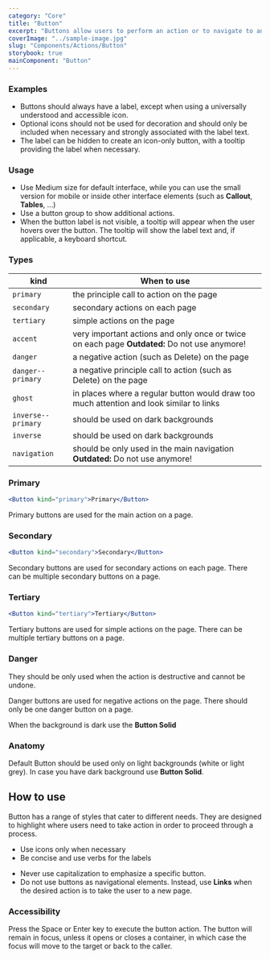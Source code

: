 ```yaml
---
category: "Core"
title: "Button"
excerpt: "Buttons allow users to perform an action or to navigate to another page."
coverImage: "../sample-image.jpg"
slug: "Components/Actions/Button"
storybook: true
mainComponent: "Button"
---
```


### Examples

- Buttons should always have a label, except when using a universally understood and accessible icon.
- Optional icons should not be used for decoration and should only be included when necessary and strongly associated with the label text.
- The label can be hidden to create an icon-only button, with a tooltip providing the label when necessary.

<FigmaImage url="https://www.figma.com/file/h0OBnVRCmPzMmCpYIYsj8H/Bridge-Documentation?node-id=233%3A1303" />

### Usage

- Use Medium size for default interface, while you can use the small version for mobile or inside other interface elements (such as **Callout**, **Tables**, …)
- Use a button group to show additional actions.
- When the button label is not visible, a tooltip will appear when the user hovers over the button. The tooltip will show the label text and, if applicable, a keyboard shortcut.

### Types

| kind               | When to use                                                                                  |
| ------------------ | -------------------------------------------------------------------------------------------- |
| `primary`          | the principle call to action on the page                                                     |
| `secondary`        | secondary actions on each page                                                               |
| `tertiary`         | simple actions on the page                                                                   |
| `accent`           | very important actions and only once or twice on each page **Outdated:** Do not use anymore! |
| `danger`           | a negative action (such as Delete) on the page                                               |
| `danger--primary`  | a negative principle call to action (such as Delete) on the page                             |
| `ghost`            | in places where a regular button would draw too much attention and look similar to links     |
| `inverse--primary` | should be used on dark backgrounds                                                           |
| `inverse`          | should be used on dark backgrounds                                                           |
| `navigation`       | should be only used in the main navigation **Outdated:** Do not use anymore!                 |

### Primary

```jsx live noCode
<Button kind="primary">Primary</Button>
```

Primary buttons are used for the main action on a page.

### Secondary

```jsx live noCode
<Button kind="secondary">Secondary</Button>
```

Secondary buttons are used for secondary actions on each page. There can be multiple secondary buttons on a page.

### Tertiary

```jsx live noCode
<Button kind="tertiary">Tertiary</Button>
```

Tertiary buttons are used for simple actions on the page. There can be multiple tertiary buttons on a page.

### Danger

<Callout kind="warning" title="Only use with caution">

They should be only used when the action is destructive and cannot be undone.

</Callout>

Danger buttons are used for negative actions on the page. There should only be one danger button on a page.

<FigmaImage url="https://www.figma.com/file/h0OBnVRCmPzMmCpYIYsj8H/Bridge-Documentation?node-id=233%3A1779" />

When the background is dark use the **Button Solid**

<FigmaImage url="https://www.figma.com/file/h0OBnVRCmPzMmCpYIYsj8H/Bridge-Documentation?node-id=241%3A1423" />

### Anatomy

<FigmaImage url="https://www.figma.com/file/h0OBnVRCmPzMmCpYIYsj8H/Bridge-Documentation?node-id=233%3A1775" />

<Callout kind="warning">
  Default Button should be used only on light backgrounds (white or light grey).
  In case you have dark background use <b>Button Solid</b>.
</Callout>

## How to use

Button has a range of styles that cater to different needs. They are designed to highlight where users need to take action in order to proceed through a process.

<DoUse>

- Use icons only when necessary
- Be concise and use verbs for the labels

</DoUse>

<DoNotUse>

- Never use capitalization to emphasize a specific button.
- Do not use buttons as navigational elements. Instead, use <b>Links</b> when the desired action is to take the user to a new page.

</DoNotUse>

### Accessibility

Press the Space or Enter key to execute the button action. The button will remain in focus, unless it opens or closes a container, in which case the focus will move to the target or back to the caller.
